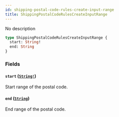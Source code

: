 ```yaml
---
id: shipping-postal-code-rules-create-input-range
title: ShippingPostalCodeRulesCreateInputRange
---
```


No description

```graphql
type ShippingPostalCodeRulesCreateInputRange {
  start: String!
  end: String
}
```

### Fields

#### `start` ([`String!`](/developer/api-reference/scalars/string.mdx))

Start range of the postal code.

#### `end` ([`String`](/developer/api-reference/scalars/string.mdx))

End range of the postal code.
